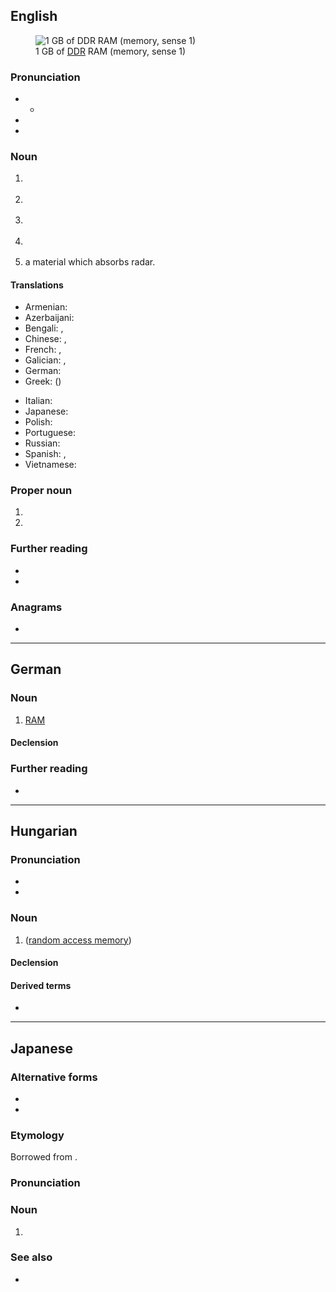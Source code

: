 {{also|ram|Ram|rám|râm|Râm|rắm}}

==English==
[[File:DDR RAM-2.jpg|thumb|right|1 GB of [[DDR]] RAM (memory, sense 1)]]

===Pronunciation===
* {{IPA|en|/ɹæm/}}
** {{audio|en|en-us-ram.ogg|Audio (US)}}
* {{rhymes|en|æm}}
* {{homophones|en|ram}}

===Noun===
{{en-noun}}

# {{lb|en|electronics|computing}} {{acronym of|en|random access memory}}
#: {{hypo|en|NVRAM|SRAM|DRAM|SDRAM|FRAM|MRAM}}
#: {{cot|en|ROM|flash memory|bubble memory|core memory|WORM}}
# {{lb|en|computer science}} {{acronym of|en|[[random-access]] [[machine]]}}
#: {{cot|en|PRAM}}
# {{lb|en|project management}} {{acronym of|en|[[responsibility]] [[assignment]] [[matrix]]}}
# {{lb|en|risk management}} {{acronym of|en|[[reliability]] [[availability]] [[maintainability]]}}
# {{lb|en|military}} {{acronym of|en|[[radar]]-[[absorbent]] [[material]]|dot=,}} a material which absorbs radar.

====Translations====
{{trans-top-also|random access memory|random access memory}}
* Armenian: {{t|hy|ՕՀՍ|sc=Armn}}
* Azerbaijani: {{t|az|ƏYQ}}
* Bengali: {{t|bn|র‌্যান্ডম অ্যাকসেস মেমরি|sc=Beng}}, {{t|bn|র‌্যাম|sc=Beng}}
* Chinese: {{t+|zh|内存|sc=Hani}}, {{t+|zh|記憶體|sc=Hani}}
* French: {{t+|fr|RAM|f}}, {{t|fr|mémoire RAM|f}}
* Galician: {{t|gl|RAM|f}}, {{t|gl|memoria RAM|f}}
* German: {{t+|de|RAM|m|n}}
* Greek: {{t|el|ΜΤΠ|f}} ({{t+|el|μνήμη τυχαίας προσπέλασης|f}})
{{trans-mid}}
* Italian: {{t+|it|memoria|f}}
* Japanese: {{t|ja|RAM|tr=ramu|sc=Jpan}}
* Polish: {{t+|pl|RAM|m}}
* Portuguese: {{t|pt|memória RAM|f}}
* Russian: {{t+|ru|ОЗУ}}
* Spanish: {{t+|es|RAM|f}}, {{t|es|memoria RAM|f}}
* Vietnamese: {{t|vi|bộ nhớ}}
{{trans-bottom}}

===Proper noun===
{{en-proper noun}}

# {{init of|en|{{w|Royal Academy of Music}}}}
# {{init of|en|{{w|Rise Above Movement}}}}

===Further reading===
* {{pedia|random-access memory}}
* {{pedia|random-access machine}}

===Anagrams===
* {{anagrams|en|a=amr|-mar-|AMR|ARM|Arm|Arm.|MAR|MRA|Mar|Mar.|RMA|arm|mar|mar-}}

----

==German==

===Noun===
{{de-noun|n|g2=m|RAMs|gen2=RAM|RAMs}}

# {{lb|de|computing}} [[#English|RAM]]
#: {{syn|de|Arbeitsspeicher}}

====Declension====
{{de-decl-noun-n|(s)|s}}

===Further reading===
* {{R:Duden}}

----

==Hungarian==

===Pronunciation===
* {{hu-IPA|ram}}
* {{rhymes|hu|ɒm}}

===Noun===
{{hu-noun|-ok}}

# {{lb|hu|electronics|computing}} {{l|en|RAM}} ([[random access memory]])

====Declension====
{{hu-infl-nom|RAM-o|o|v=m}}{{hu-pos-otok|RAM-|j|jai}}

====Derived terms====
* {{l|hu|RAM-os}}

----

==Japanese==

===Alternative forms===
* {{ja-r|ランダム アクセス メモリ}}
* {{ja-r|ランダム アクセス メモリー}}

===Etymology===
Borrowed from {{bor|ja|en|RAM}}.

===Pronunciation===
{{ja-pron|ラム|acc=1}}

===Noun===
{{ja-noun|ラム}}

# {{lb|ja|electronics|computing}} {{l|en|RAM}}

===See also===
* {{ja-r|ROM|ロム}}